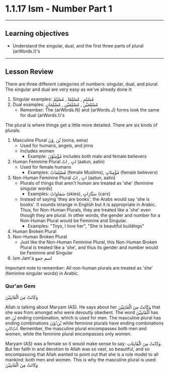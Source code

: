 
# 1.1.17 Ism - Number Part 1
---

## Learning objectives

- Understand the singular, dual, and the first three parts of plural {arWords.I}'s
---
## Lesson Review

There are three different categories of numbers: singular, dual, and plural. The singular and dual are very easy as we've already done it:
1. Singular examples: مُسْلِمٍ , مُسْلِمًا , مُسْلِمٌ
2. Dual examples: مُسْلِمَیْنِ , مُسْلِمَیْنِ , مُسْلِمَانِ
    - Remember: The {arWords.N} and {arWords.J} forms look the same for dual {arWords.I}'s

The plural is where things get a little more detailed. There are six kinds of plurals:
1. Masculine Plural یْنَ ,وْنَ (oona, eena)
    - Used for humans, angels, and jinns
    - Includes women
        - Example: مُؤْمِنُوْنَ includes both male and female believers
2. Human Feminine Plural اتٍ , اتٌ (aatun, aatin)
    - Used for female humans
        - Examples: مُسْلِمَاتٌ (female Muslims), مُؤْمِنَاتٍ (female believers)
3. Non-Human Feminine Plural اتٍ , اتٌ (aatun, aatin)
    - Plurals of things that aren't human are treated as 'she' (feminine singular words)
        - Examples: سَمَاوَاتٌ (skies), سَیَّارَاتٍ (cars)
    - Instead of saying 'they are books', the Arabs would say 'she is books'. It sounds strange in English but it is appropriate in Arabic. Thus, for Non-Human Plurals, they are treated like a 'she' even though they are plural. In other words, the gender and number for a Non-Human Plural would be Feminine and Singular.
        - Examples: "Toys, I love her", "She is beautiful buildings"
4. Human Broken Plural
5. Non-Human Broken Plural
    - Just like the Non-Human Feminine Plural, this Non-Human Broken Plural is treated like a 'she', and thus its gender and number would be Feminine and Singular
6. Ism Jam'a اسم جمع

Important note to remember: All non-human plurals are treated as 'she' (feminine singular words) in Arabic.

### Qur'an Gem

وَکَانَتْ مِنَ الْقَانِتِیْنَ

Allah is talking about Maryam (AS). He says about her وَکَانَتْ مِنَ الْقَانِتِیْنَ that she was from amongst who were devoutly obedient. The word الْقَانِتِیْنَ has an یْنَ ending combination, which is used for men. The masculine plural has ending combinations یْنَ/وْنَ while feminine plurals have ending combinations اتٌ/اتٍ. Remember, the masculine plural encompasses both men and women, while the feminine plural encompasses only women.

Maryam (AS) was a female so it would make sense to say: وَکَانَتْ مِنَ الْقَانِتَاتِ. But her faith in and devotion to Allah was so vast, so beautiful, and so encompassing that Allah wanted to point out that she is a role model to all mankind: both men and women. This is why the masculine plural is used: وَکَانَتْ مِنَ الْقَانِتِیْنَ
